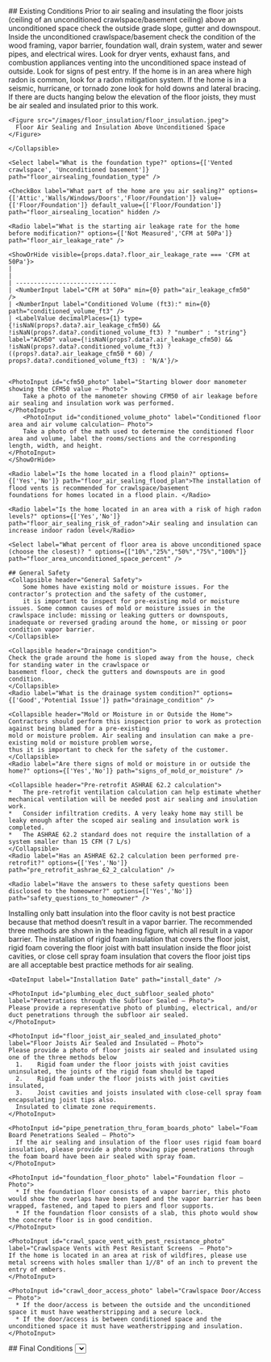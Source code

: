 <Tabs>

  <Tab eventKey="pre-installation" title="Pre-Installation">
    ## Existing Conditions
    <Collapsible header="Existing Conditions">
    Prior to air sealing and insulating the floor joists (ceiling of an unconditioned crawlspace/basement ceiling) above an 
    unconditioned space check the outside grade slope, gutter and downspout. Inside the unconditioned crawlspace/basement 
    check the condition of the wood framing, vapor barrier, foundation wall, drain system, water and sewer pipes, and 
    electrical wires. Look for dryer vents, exhaust fans, and combustion appliances venting into the unconditioned 
    space instead of outside. Look for signs of pest entry. If the home is in an area where high radon is common, 
    look for a radon mitigation system. If the home is in a seismic, hurricane, or tornado zone look for hold downs and 
    lateral bracing.  If there are ducts hanging below the elevation of the floor joists, they must be air sealed and 
    insulated prior to this work.

    <Figure src="/images/floor_insulation/floor_insulation.jpeg">
      Floor Air Sealing and Insulation Above Unconditioned Space
    </Figure>

    </Collapsible>

    <Select label="What is the foundation type?" options={['Vented crawlspace', 'Unconditioned basement']} path="floor_airsealing_foundation_type" />

    <CheckBox label="What part of the home are you air sealing?" options={['Attic','Walls/Windows/Doors','Floor/Foundation']} value={['Floor/Foundation']} default_value={['Floor/Foundation']} path="floor_airsealing_location" hidden />

    <Radio label="What is the starting air leakage rate for the home before modification?" options={['Not Measured','CFM at 50Pa']} path="floor_air_leakage_rate" />

    <ShowOrHide visible={props.data?.floor_air_leakage_rate === 'CFM at 50Pa'}>
    |                                                                                                                                                                                                                                           |
    | ----------------------------
    | <NumberInput label="CFM at 50Pa" min={0} path="air_leakage_cfm50"  />
    | <NumberInput label="Conditioned Volume (ft3):" min={0} path="conditioned_volume_ft3" />
    | <LabelValue decimalPlaces={1} type={!isNaN(props?.data?.air_leakage_cfm50) && !isNaN(props?.data?.conditioned_volume_ft3) ? "number" : "string"} label="ACH50" value={!isNaN(props?.data?.air_leakage_cfm50) && !isNaN(props?.data?.conditioned_volume_ft3) ? ((props?.data?.air_leakage_cfm50 * 60) / props?.data?.conditioned_volume_ft3) : 'N/A'}/>


    <PhotoInput id="cfm50_photo" label="Starting blower door manometer showing the CFM50 value – Photo">
        Take a photo of the manometer showing CFM50 of air leakage before air sealing and insulation work was performed.
    </PhotoInput>
        <PhotoInput id="conditioned_volume_photo" label="Conditioned floor area and air volume calculation– Photo">
        Take a photo of the math used to determine the conditioned floor area and volume, label the rooms/sections and the corresponding length, width, and height.
    </PhotoInput>
    </ShowOrHide>

    <Radio label="Is the home located in a flood plain?" options={['Yes','No']} path="floor_air_sealing_flood_plan">The installation of flood vents is recommended for crawlspace/basement
    foundations for homes located in a flood plain. </Radio>

    <Radio label="Is the home located in an area with a risk of high radon levels?" options={['Yes','No']} path="floor_air_sealing_risk_of_radon">Air sealing and insulation can increase indoor radon level</Radio>

    <Select label="What percent of floor area is above unconditioned space (choose the closest)? " options={["10%","25%","50%","75%","100%"]} path="floor_area_unconditioned_space_percent" />

    ## General Safety
    <Collapsible header="General Safety">
        Some homes have existing mold or moisture issues. For the contractor’s protection and the safety of the customer,
        it is important to inspect for pre-existing mold or moisture issues. Some common causes of mold or moisture issues in the crawlspace include: missing or leaking gutters or downspouts, inadequate or reversed grading around the home, or missing or poor condition vapor barrier.
    </Collapsible>

    <Collapsible header="Drainage condition">
    Check the grade around the home is sloped away from the house, check for standing water in the crawlspace or
    basement floor, check the gutters and downspouts are in good condition.
    </Collapsible>
    <Radio label="What is the drainage system condition?" options={['Good','Potential Issue']} path="drainage_condition" />

    <Collapsible header="Mold or Moisture in or Outside the Home">
    Contractors should perform this inspection prior to work as protection against being blamed for a pre-existing
    mold or moisture problem. Air sealing and insulation can make a pre-existing mold or moisture problem worse,
    thus it is important to check for the safety of the customer.
    </Collapsible>
    <Radio label="Are there signs of mold or moisture in or outside the home?" options={['Yes','No']} path="signs_of_mold_or_moisture" />

    <Collapsible header="Pre-retrofit ASHRAE 62.2 calculation">
    *	The pre-retrofit ventilation calculation can help estimate whether mechanical ventilation will be needed post air sealing and insulation work.
    *	Consider infiltration credits. A very leaky home may still be leaky enough after the scoped air sealing and insulation work is completed.
    *	The ASHRAE 62.2 standard does not require the installation of a system smaller than 15 CFM (7 L/s)
    </Collapsible>
    <Radio label="Has an ASHRAE 62.2 calculation been performed pre-retrofit?" options={['Yes','No']} path="pre_retrofit_ashrae_62_2_calculation" />

    <Radio label="Have the answers to these safety questions been disclosed to the homeowner?" options={['Yes','No']} path="safety_questions_to_homeowner" />

  </Tab>
  
  <Tab eventKey="installation" title="Installation">
    <Collapsible header="Installation Details">
      Installing only batt insulation into the floor cavity is not best practice because that method doesn’t result in a vapor 
      barrier. The recommended three methods are shown in the heading figure, which all result in a vapor barrier. 
      The installation of rigid foam insulation that covers the floor joist, rigid foam covering the floor joist with batt 
      insulation inside the floor joist cavities, or close cell spray foam insulation that covers the floor joist tips are 
      all acceptable best practice methods for air sealing.
    </Collapsible>

    <DateInput label="Installation Date" path="install_date" />

    <PhotoInput id="plumbing_elec_duct_subfloor_sealed_photo" label="Penetrations through the Subfloor Sealed – Photo">
    Please provide a representative photo of plumbing, electrical, and/or duct penetrations through the subfloor air sealed.
    </PhotoInput>

    <PhotoInput id="floor_joist_air_sealed_and_insulated_photo" label="Floor Joists Air Sealed and Insulated – Photo">
    Please provide a photo of floor joists air sealed and insulated using one of the three methods below
      1.	Rigid foam under the floor joists with joist cavities uninsulated, the joints of the rigid foam should be taped
      2.	Rigid foam under the floor joists with joist cavities insulated,
      3.	Joist cavities and joists insulated with close-cell spray foam encapsulating joist tips also.
      Insulated to climate zone requirements.
    </PhotoInput>

    <PhotoInput id="pipe_penetration_thru_foram_boards_photo" label="Foam Board Penetrations Sealed – Photo">
      If the air sealing and insulation of the floor uses rigid foam board insulation, please provide a photo showing pipe penetrations through the foam board have been air sealed with spray foam.
    </PhotoInput>

    <PhotoInput id="foundation_floor_photo" label="Foundation floor – Photo">
      * If the foundation floor consists of a vapor barrier, this photo would show the overlaps have been taped and the vapor barrier has been wrapped, fastened, and taped to piers and floor supports.
      * If the foundation floor consists of a slab, this photo would show the concrete floor is in good condition.
    </PhotoInput>

    <PhotoInput id="crawl_space_vent_with_pest_resistance_photo" label="Crawlspace Vents with Pest Resistant Screens  – Photo">
    If the home is located in an area at risk of wildfires, please use metal screens with holes smaller than 1//8" of an inch to prevent the entry of embers.
    </PhotoInput>

    <PhotoInput id="crawl_door_access_photo" label="Crawlspace Door/Access – Photo">
      * If the door/access is between the outside and the unconditioned space it must have weatherstripping and a secure lock.
      * If the door/access is between conditioned space and the unconditioned space it must have weatherstripping and insulation.
    </PhotoInput>

  </Tab>  
  <Tab eventKey="post_installation"  title="Post-Installation">
  ## Final Conditions
  <Select label="What R-value was added to the floor?" options={["Less than R-10", "R-10","R-13","R-19","R-30","more than R-30"]} path="postinstall_floor_r_value" />
  <Radio label="What is the air sealing level you have achieved?" options={['Not Measured','CFM at 50Pa']} path="postinstall_floor_air_leakage_level" />  
  <ShowOrHide visible={props.data?.postinstall_floor_air_leakage_level === 'CFM at 50Pa'}> 
  <NumberInput label="CFM at 50Pa" min={0} path="postinstall_air_leakage_cfm50"  />
  <PhotoInput id="postinstall_cfm50_photo" label="Final blower door manometer showing the CFM50 value – Photo">
      Photo of the manometer showing CFM50 of air leakage after air sealing and insulation work was performed
  </PhotoInput>
  </ShowOrHide>
  
  <CombustionSafetyChecksLink {...props} />
  
  ## Ventilation
  <Collapsible header="Post-retrofit ASHRAE 62.2 Calculation">
 *	The post-retrofit ventilation calculation can help determine whether mechanical ventilation is needed post air sealing and insulation work.
  * Consider using RED Calc ASHRAE 62.2 tools to do the mechanical ventilation calculation. https://basc.pnnl.gov/redcalc
    *	Consider infiltration credits. A very leaky home may still be leaky enough after the scoped air sealing and insulation work is completed. 
  *	The ASHRAE 62.2 standard does not require the installation of a system smaller than 15 CFM (7 L/s)
  </Collapsible>
  <Radio label="Has an ASHRAE 62.2 calculation been performed post-retrofit to ensure proper indoor air quality?" options={['Yes','No']} path="post_retrofit_ashrae_62_2_calculation" />
  ## Project Invoice 
  <PhotoInput id="project_invoice_photo" label="Project Invoice – Photo">
    Take a photo of the project invoice if your program requires it.
  </PhotoInput>
  </Tab>
 <Tab eventKey="report"  title="Report">
    <PrintSection label="Print Report">
    ---
    # Floor Air Sealing and Insulation Above Unconditioned Space Upgrade
    ## Photo Report

    <ProjectInfoReport {...props} />

    ## Existing Conditions

    <p> What is the foundation type?  <strong> { props.data?.floor_airsealing_foundation_type} </strong> </p>

    <p> What part of the home are you air sealing?  <strong> { props.data?.floor_airsealing_location ? ( Array.isArray(props.data.floor_airsealing_location) > 0 ? props.data.floor_airsealing_location.join(',') :  props.data.floor_airsealing_location) : null } </strong> </p>

    <p> What is the starting air leakage rate for the home before modification?  <strong> { props.data?.floor_air_leakage_rate == 'CFM at 50Pa' ? props.data?.air_leakage_cfm50  : null }{ props.data?.floor_air_leakage_rate}  </strong></p>

    <ShowOrHide visible={ props.data?.floor_air_leakage_rate == 'CFM at 50Pa'}>

      <p>Conditioned Volume (ft3): <strong> {props.data?.conditioned_volume_ft3}</strong></p>
      <LabelValue 
          labe="ACH50"
          decimalPlaces={1} 
          type={!isNaN(props?.data?.air_leakage_cfm50) && !isNaN(props?.data?.conditioned_volume_ft3) ? "number" : "string"} label="ACH50" 
          value={!isNaN(props?.data?.air_leakage_cfm50) && !isNaN(props?.data?.conditioned_volume_ft3) ? ((props?.data?.air_leakage_cfm50 * 60) / props?.data?.conditioned_volume_ft3) : 'N/A'}/>

      <Photo id="cfm50_photo" label="Starting blower door manometer showing the CFM50 value – Photo" required>
            Photo of the manometer showing CFM50 of air leakage before air sealing and insulation work was performed
      </Photo>
      <Photo
        id="conditioned_volume_photo"
        label="Conditioned floor area and air volume calculation– Photo"
        required>
        Photo of the math used to determine the conditioned floor area and
        volume, label the rooms/sections and the corresponding length, width,
        and height.
      </Photo>
    </ShowOrHide>

    <p> Is the home located in a flood plain?  <strong> { props.data?.floor_air_sealing_flood_plan} </strong> </p>

    <p> Is the home located in an area with a risk of high radon levels?  <strong> { props.data?.floor_air_sealing_risk_of_radon} </strong> </p>

    <p> What percent of floor area is above unconditioned space? <strong> { props.data?.floor_area_unconditioned_space_percent} </strong> </p>


    ## General Safety
    <p> What is the drainage system condition?   <strong> { props.data?.drainage_condition } </strong></p>
    <p> Are there signs of mold or moisture in or outside the home?  <strong> { props.data?.signs_of_mold_or_moisture} </strong></p>
    <p> Has an ASHRAE 62.2 calculation been performed pre-retrofit?  <strong>{ props.data?.pre_retrofit_ashrae_62_2_calculation} </strong></p>
    <p> Have the answers to these safety questions been disclosed to the homeowner? <strong> { props.data?.safety_questions_to_homeowner}</strong></p>


    ## Installation

    <Photo id="plumbing_elec_duct_subfloor_sealed_photo" label="Penetrations through the Subfloor Sealed – Photo" required />

    <Photo id="floor_joist_air_sealed_and_insulated_photo" label="Floor Joists Air Sealed and Insulated – Photo" required>
      Photo of the Floor Joists Air Sealed and Insulated using one of three methods
    </Photo>

    <Photo id="pipe_penetration_thru_foram_boards_photo" label="Foam Board Penetration Sealed – Photo" required>
      Photo of the Pipe Penetrations through the Foam Boards Sealed with Spray Foam
    </Photo>

    <Photo id="foundation_floor_photo" label="Foundation floor – Photo">
      Photo of the Foundation floor
    </Photo>

    <Photo id="crawl_space_vent_with_pest_resistance_photo" label="Crawlspace Vents with Pest Resistant Screens  – Photo" required>
       Photo of the Crawlspace Vents with Pest Resistant Screens
    </Photo>

    <Photo id="crawl_door_access_photo" label="Crawlspace Door/Access – Photo" required>
      Photo fo the Crawlspace Door/Access
    </Photo>

    ## Final Conditions
    <p> What R-value was added to the floor? <strong>{props.data?.postinstall_floor_r_value}</strong> </p>

    <p> What is the air sealing level you have achieved? <strong>{props.data?.postinstall_air_leakage_cfm50 && props.data?.postinstall_floor_air_leakage_level === 'CFM at 50Pa' ? props.data?.postinstall_air_leakage_cfm50 +" " : null} {props.data?.postinstall_floor_air_leakage_level}</strong> </p>


    <ShowOrHide visible={props.data?.postinstall_floor_air_leakage_level === 'CFM at 50Pa'}>
      <Photo id="postinstall_cfm50_photo" label="Final blower door manometer showing the CFM50 value – Photo" required>
          Photo of the manometer showing CFM50 of air leakage after air sealing and insulation work was performed
      </Photo>
    </ShowOrHide>


    <CombustionSafetyChecksReport {...props} />

    ## Ventilation
    <p> Has an ASHRAE 62.2 calculation been performed post-retrofit to ensure proper indoor air quality? <strong> { props.data?.post_retrofit_ashrae_62_2_calculation} </strong> </p>

{props.metadata?.attachments?.project_invoice_photo && (

<>
    <h2> Project Invoice</h2>
    <Photo id="project_invoice_photo" label="Project Invoice – Photo">
        Photo of the project invoice
    </Photo>
</>
)}

    </PrintSection>

  </Tab>
</Tabs>
